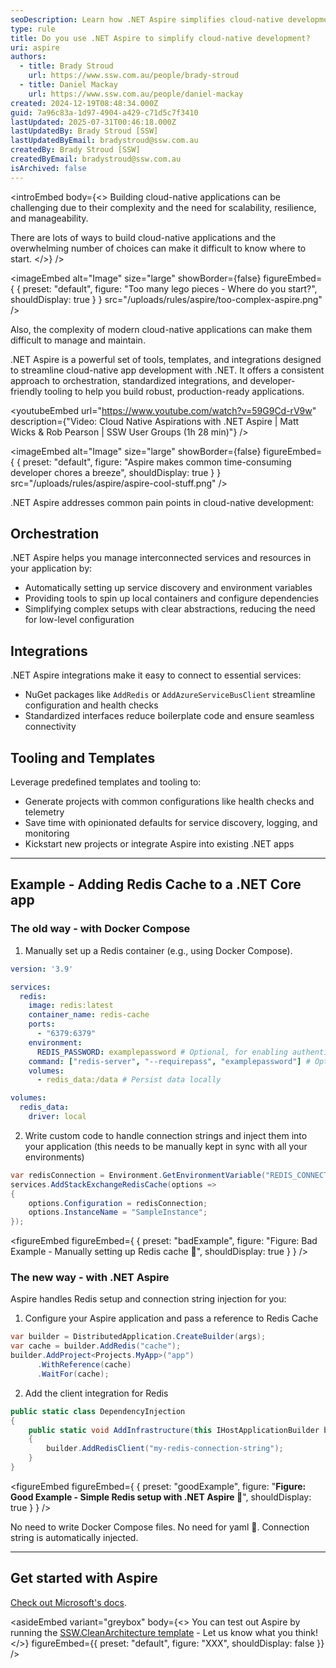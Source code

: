 ```yaml
---
seoDescription: Learn how .NET Aspire simplifies cloud-native development with orchestration, integrations, and tooling.
type: rule
title: Do you use .NET Aspire to simplify cloud-native development?
uri: aspire
authors:
  - title: Brady Stroud
    url: https://www.ssw.com.au/people/brady-stroud
  - title: Daniel Mackay
    url: https://www.ssw.com.au/people/daniel-mackay
created: 2024-12-19T08:48:34.000Z
guid: 7a96c83a-1d97-4904-a429-c71d5c7f3410
lastUpdated: 2025-07-31T00:46:18.000Z
lastUpdatedBy: Brady Stroud [SSW]
lastUpdatedByEmail: bradystroud@ssw.com.au
createdBy: Brady Stroud [SSW]
createdByEmail: bradystroud@ssw.com.au
isArchived: false
---
```


<introEmbed
  body={<>
Building cloud-native applications can be challenging due to their complexity and the need for scalability, resilience, and manageability.

There are lots of ways to build cloud-native applications and the overwhelming number of choices can make it difficult to know where to start.
  </>}
/>

<imageEmbed
  alt="Image"
  size="large"
  showBorder={false}
  figureEmbed={ {
    preset: "default",
    figure: "Too many lego pieces - Where do you start?",
    shouldDisplay: true
  } }
  src="/uploads/rules/aspire/too-complex-aspire.png"
/>

Also, the complexity of modern cloud-native applications can make them difficult to manage and maintain.

.NET Aspire is a powerful set of tools, templates, and integrations designed to streamline cloud-native app development with .NET. It offers a consistent approach to orchestration, standardized integrations, and developer-friendly tooling to help you build robust, production-ready applications.

<youtubeEmbed url="https://www.youtube.com/watch?v=59G9Cd-rV9w" description={"Video: Cloud Native Aspirations with .NET Aspire | Matt Wicks & Rob Pearson | SSW User Groups (1h 28 min)"} />


<imageEmbed
  alt="Image"
  size="large"
  showBorder={false}
  figureEmbed={ {
    preset: "default",
    figure: "Aspire makes common time-consuming developer chores a breeze",
    shouldDisplay: true
  } }
  src="/uploads/rules/aspire/aspire-cool-stuff.png"
/>

.NET Aspire addresses common pain points in cloud-native development:

## Orchestration

.NET Aspire helps you manage interconnected services and resources in your application by:

* Automatically setting up service discovery and environment variables
* Providing tools to spin up local containers and configure dependencies
* Simplifying complex setups with clear abstractions, reducing the need for low-level configuration

## Integrations

.NET Aspire integrations make it easy to connect to essential services:

* NuGet packages like `AddRedis` or `AddAzureServiceBusClient` streamline configuration and health checks
* Standardized interfaces reduce boilerplate code and ensure seamless connectivity

## Tooling and Templates

Leverage predefined templates and tooling to:

* Generate projects with common configurations like health checks and telemetry
* Save time with opinionated defaults for service discovery, logging, and monitoring
* Kickstart new projects or integrate Aspire into existing .NET apps

---

## Example - Adding Redis Cache to a .NET Core app

### The old way - with Docker Compose

1. Manually set up a Redis container (e.g., using Docker Compose).

  ```yaml
  version: '3.9'

  services:
    redis:
      image: redis:latest
      container_name: redis-cache
      ports:
        - "6379:6379"
      environment:
        REDIS_PASSWORD: examplepassword # Optional, for enabling authentication
      command: ["redis-server", "--requirepass", "examplepassword"] # Optional, for setting up a password
      volumes:
        - redis_data:/data # Persist data locally

  volumes:
    redis_data:
      driver: local
  ```

2. Write custom code to handle connection strings and inject them into your application (this needs to be manually kept in sync with all your environments)

  ```csharp
  var redisConnection = Environment.GetEnvironmentVariable("REDIS_CONNECTION_STRING") ?? "localhost:6379";
  services.AddStackExchangeRedisCache(options =>
  {
      options.Configuration = redisConnection;
      options.InstanceName = "SampleInstance";
  });
```

<figureEmbed figureEmbed={ {
  preset: "badExample",
  figure: "Figure: Bad Example - Manually setting up Redis cache 🥱",
  shouldDisplay: true
} } />


### The new way - with .NET Aspire

Aspire handles Redis setup and connection string injection for you:

1. Configure your Aspire application and pass a reference to Redis Cache

  ```csharp
  var builder = DistributedApplication.CreateBuilder(args);
  var cache = builder.AddRedis("cache");
  builder.AddProject<Projects.MyApp>("app")
        .WithReference(cache)
        .WaitFor(cache);
  ```

2. Add the client integration for Redis

  ```cs
  public static class DependencyInjection
  {
      public static void AddInfrastructure(this IHostApplicationBuilder builder)
      {
          builder.AddRedisClient("my-redis-connection-string");
      }
  }
  ```

<figureEmbed figureEmbed={ {
  preset: "goodExample",
  figure: "**Figure: Good Example - Simple Redis setup with .NET Aspire 🚀**",
  shouldDisplay: true
} } />


No need to write Docker Compose files.
No need for yaml 🤮.
Connection string is automatically injected.

---

## Get started with Aspire

[Check out Microsoft's docs](https://learn.microsoft.com/en-us/dotnet/aspire/get-started/aspire-overview?WT.mc_id=DT-MVP-33518).

<asideEmbed
  variant="greybox"
  body={<>
    You can test out Aspire by running the [SSW.CleanArchitecture template](https://github.com/SSWConsulting/SSW.CleanArchitecture?tab=readme-ov-file#installing-the-template) - Let us know what you think!
  </>}
  figureEmbed={{
    preset: "default",
    figure: "XXX",
    shouldDisplay: false
  }}
/>
